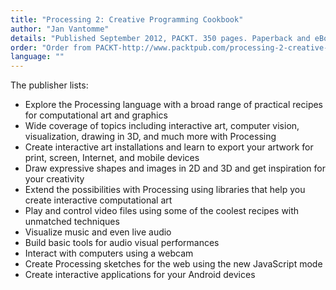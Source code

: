 ```yaml
---
title: "Processing 2: Creative Programming Cookbook"
author: "Jan Vantomme"
details: "Published September 2012, PACKT. 350 pages. Paperback and eBook."
order: "Order from PACKT-http://www.packtpub.com/processing-2-creative-programming-cookbook/book"
language: ""
---
```


The publisher lists:

- Explore the Processing language with a broad range of practical recipes for computational art and graphics
- Wide coverage of topics including interactive art, computer vision, visualization, drawing in 3D, and much more with Processing
- Create interactive art installations and learn to export your artwork for print, screen, Internet, and mobile devices
- Draw expressive shapes and images in 2D and 3D and get inspiration for your creativity
- Extend the possibilities with Processing using libraries that help you create interactive computational art
- Play and control video files using some of the coolest recipes with unmatched techniques
- Visualize music and even live audio
- Build basic tools for audio visual performances
- Interact with computers using a webcam
- Create Processing sketches for the web using the new JavaScript mode
- Create interactive applications for your Android devices
